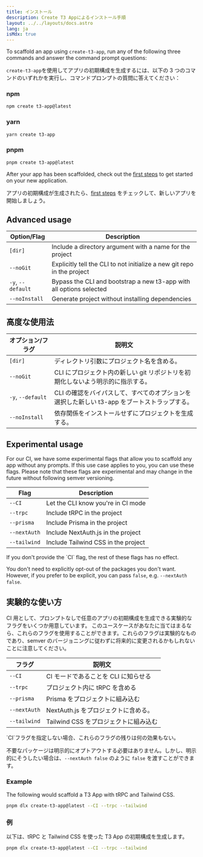 ```yaml
---
title: インストール
description: Create T3 Appによるインストール手順
layout: ../../layouts/docs.astro
lang: ja
isMdx: true
---
```



To scaffold an app using `create-t3-app`, run any of the following three commands and answer the command prompt questions:

`create-t3-app`を使用してアプリの初期構成を生成するには、以下の 3 つのコマンドのいずれかを実行し、コマンドプロンプトの質問に答えてください：

### npm

```bash
npm create t3-app@latest
```

### yarn

```bash
yarn create t3-app
```

### pnpm

```bash
pnpm create t3-app@latest
```

After your app has been scaffolded, check out the [first steps](/en/usage/first-steps) to get started on your new application.

アプリの初期構成が生成されたら、[first steps](/ja/usage/first-steps) をチェックして、新しいアプリを開始しましょう。

## Advanced usage

| Option/Flag       | Description                                                             |
| ----------------- | ----------------------------------------------------------------------- |
| `[dir]`           | Include a directory argument with a name for the project                |
| `--noGit`         | Explicitly tell the CLI to not initialize a new git repo in the project |
| `-y`, `--default` | Bypass the CLI and bootstrap a new t3-app with all options selected     |
| `--noInstall`     | Generate project without installing dependencies                        |

## 高度な使用法

| オプション/フラグ | 説明文                                                                                       |
| ----------------- | -------------------------------------------------------------------------------------------- |
| `[dir]`           | ディレクトリ引数にプロジェクト名を含める。                                                   |
| `--noGit`         | CLI にプロジェクト内の新しい git リポジトリを初期化しないよう明示的に指示する。              |
| `-y`, `--default` | CLI の確認をバイパスして、すべてのオプションを選択した新しい t3-app をブートストラップする。 |
| `--noInstall`     | 依存関係をインストールせずにプロジェクトを生成する。                                         |

## Experimental usage

For our CI, we have some experimental flags that allow you to scaffold any app without any prompts. If this use case applies to you, you can use these flags. Please note that these flags are experimental and may change in the future without following semver versioning.

| Flag         | Description                         |
| ------------ | ----------------------------------- |
| `--CI`       | Let the CLI know you're in CI mode  |
| `--trpc`     | Include tRPC in the project         |
| `--prisma`   | Include Prisma in the project       |
| `--nextAuth` | Include NextAuth.js in the project  |
| `--tailwind` | Include Tailwind CSS in the project |

<Callout type="warning">
  If you don't provide the `CI` flag, the rest of these flags has no effect.
</Callout>

You don't need to explicitly opt-out of the packages you don't want. However, if you prefer to be explicit, you can pass `false`, e.g. `--nextAuth false`.

## 実験的な使い方

CI 用として、プロンプトなしで任意のアプリの初期構成を生成できる実験的なフラグをいくつか用意しています。
このユースケースがあなたに当てはまるなら、これらのフラグを使用することができます。これらのフラグは実験的なものであり、semver のバージョニングに従わずに将来的に変更されるかもしれないことに注意してください。

| フラグ       | 説明文                                |
| ------------ | ------------------------------------- |
| `--CI`       | CI モードであることを CLI に知らせる  |
| `--trpc`     | プロジェクト内に tRPC を含める        |
| `--prisma`   | Prisma をプロジェクトに組み込む       |
| `--nextAuth` | NextAuth.js をプロジェクトに含める。  |
| `--tailwind` | Tailwind CSS をプロジェクトに組み込む |

<Callout type="warning">
  `CI`フラグを指定しない場合、これらのフラグの残りは何の効果もない。
</Callout>

不要なパッケージは明示的にオプトアウトする必要はありません。しかし、明示的にそうしたい場合は、`--nextAuth false` のように `false` を渡すことができます。

### Example

The following would scaffold a T3 App with tRPC and Tailwind CSS.

```bash
pnpm dlx create-t3-app@latest --CI --trpc --tailwind
```

### 例

以下は、tRPC と Tailwind CSS を使った T3 App の初期構成を生成します。

```bash
pnpm dlx create-t3-app@latest --CI --trpc --tailwind

```
